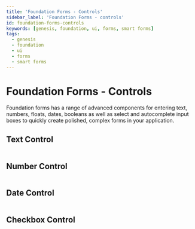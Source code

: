 ---
title: 'Foundation Forms - Controls'
sidebar_label: 'Foundation Forms - controls'
id: foundation-forms-controls
keywords: [genesis, foundation, ui, forms, smart forms]
tags:
  - genesis
  - foundation
  - ui
  - forms
  - smart forms
---

# Foundation Forms - Controls

Foundation forms has a range of advanced components for entering text, numbers, floats, dates, booleans as well as select and autocomplete input boxes to quickly create polished, complex forms in your application.

## Text Control

```ts

```

## Number Control

```ts

```

## Date Control
```ts

```

## Checkbox Control

```ts

```
